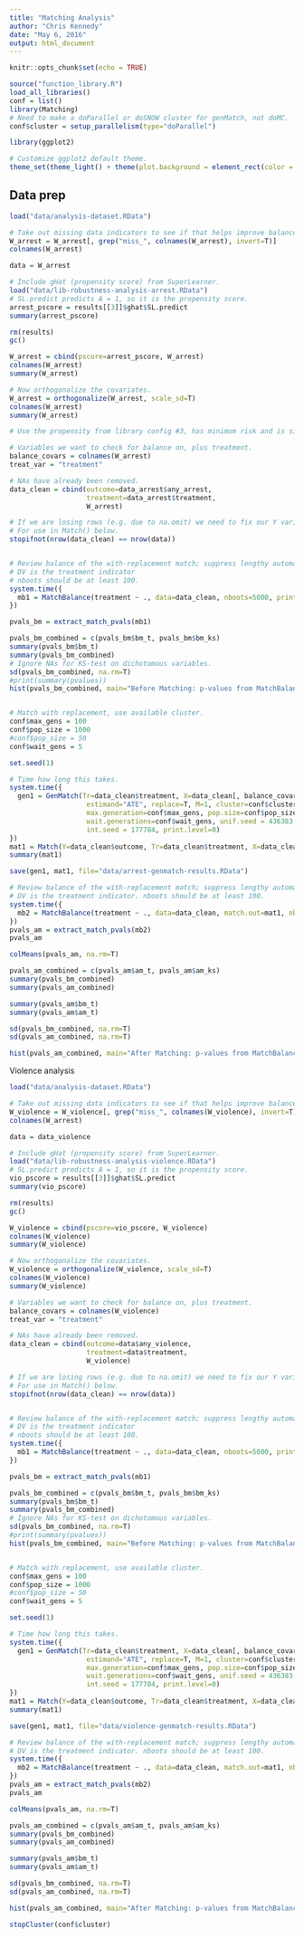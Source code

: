 ```yaml
---
title: "Matching Analysis"
author: "Chris Kennedy"
date: "May 6, 2016"
output: html_document
---
```


```r
knitr::opts_chunk$set(echo = TRUE)
```


```r
source("function_library.R")
load_all_libraries()
conf = list()
library(Matching)
# Need to make a doParallel or doSNOW cluster for genMatch, not doMC.
conf$cluster = setup_parallelism(type="doParallel")

library(ggplot2)

# Customize ggplot2 default theme.
theme_set(theme_light() + theme(plot.background = element_rect(color = "grey", fill="#f5f5f5")))
```

## Data prep

```r
load("data/analysis-dataset.RData")

# Take out missing data indicators to see if that helps improve balance.
W_arrest = W_arrest[, grep("miss_", colnames(W_arrest), invert=T)]
colnames(W_arrest)

data = W_arrest

# Include gHat (propensity score) from SuperLearner.
load("data/lib-robustness-analysis-arrest.RData")
# SL.predict predicts A = 1, so it is the propensity score.
arrest_pscore = results[[3]]$ghat$SL.predict
summary(arrest_pscore)

rm(results)
gc()

W_arrest = cbind(pscore=arrest_pscore, W_arrest)
colnames(W_arrest)
summary(W_arrest)

# Now orthogonalize the covariates.
W_arrest = orthogonalize(W_arrest, scale_sd=T)
colnames(W_arrest)
summary(W_arrest)

# Use the propensity from library config #3, has minimum risk and is simple.

# Variables we want to check for balance on, plus treatment.
balance_covars = colnames(W_arrest)
treat_var = "treatment"

# NAs have already been removed.
data_clean = cbind(outcome=data_arrest$any_arrest,
                   treatment=data_arrest$treatment,
                   W_arrest)

# If we are losing rows (e.g. due to na.omit) we need to fix our Y variable
# For use in Match() below.
stopifnot(nrow(data_clean) == nrow(data))


# Review balance of the with-replacement match; suppress lengthy automatic output.
# DV is the treatment indicator
# nboots should be at least 100.
system.time({
  mb1 = MatchBalance(treatment ~ ., data=data_clean, nboots=5000, print.level=0)
})

pvals_bm = extract_match_pvals(mb1)

pvals_bm_combined = c(pvals_bm$bm_t, pvals_bm$bm_ks)
summary(pvals_bm$bm_t)
summary(pvals_bm_combined)
# Ignore NAs for KS-test on dichotomous variables.
sd(pvals_bm_combined, na.rm=T)
#print(summary(pvalues))
hist(pvals_bm_combined, main="Before Matching: p-values from MatchBalance", xlab=paste0("Mean = ", round(mean(pvals_bm_combined, na.rm=T), 3)))


# Match with replacement, use available cluster.
conf$max_gens = 100
conf$pop_size = 1000
#conf$pop_size = 50
conf$wait_gens = 5

set.seed(1)

# Time how long this takes.
system.time({
  gen1 = GenMatch(Tr=data_clean$treatment, X=data_clean[, balance_covars],
                   estimand="ATE", replace=T, M=1, cluster=conf$cluster,
                   max.generation=conf$max_gens, pop.size=conf$pop_size,
                   wait.generations=conf$wait_gens, unif.seed = 436383,
                   int.seed = 177784, print.level=0)
})
mat1 = Match(Y=data_clean$outcome, Tr=data_clean$treatment, X=data_clean[, balance_covars], estimand="ATE", Weight.matrix=gen1)
summary(mat1)

save(gen1, mat1, file="data/arrest-genmatch-results.RData")

# Review balance of the with-replacement match; suppress lengthy automatic output
# DV is the treatment indicator. nboots should be at least 100.
system.time({
  mb2 = MatchBalance(treatment ~ ., data=data_clean, match.out=mat1, nboots=5000, print.level=0)
})
pvals_am = extract_match_pvals(mb2)
pvals_am

colMeans(pvals_am, na.rm=T)

pvals_am_combined = c(pvals_am$am_t, pvals_am$am_ks)
summary(pvals_bm_combined)
summary(pvals_am_combined)

summary(pvals_am$bm_t)
summary(pvals_am$am_t)

sd(pvals_bm_combined, na.rm=T)
sd(pvals_am_combined, na.rm=T)

hist(pvals_am_combined, main="After Matching: p-values from MatchBalance", xlab=paste0("Mean = ", round(mean(pvals_am_combined, na.rm=T), 3)))

```

Violence analysis

```r
load("data/analysis-dataset.RData")

# Take out missing data indicators to see if that helps improve balance.
W_violence = W_violence[, grep("miss_", colnames(W_violence), invert=T)]
colnames(W_arrest)

data = data_violence

# Include gHat (propensity score) from SuperLearner.
load("data/lib-robustness-analysis-violence.RData")
# SL.predict predicts A = 1, so it is the propensity score.
vio_pscore = results[[3]]$ghat$SL.predict
summary(vio_pscore)

rm(results)
gc()

W_violence = cbind(pscore=vio_pscore, W_violence)
colnames(W_violence)
summary(W_violence)

# Now orthogonalize the covariates.
W_violence = orthogonalize(W_violence, scale_sd=T)
colnames(W_violence)
summary(W_violence)

# Variables we want to check for balance on, plus treatment.
balance_covars = colnames(W_violence)
treat_var = "treatment"

# NAs have already been removed.
data_clean = cbind(outcome=data$any_violence,
                   treatment=data$treatment,
                   W_violence)

# If we are losing rows (e.g. due to na.omit) we need to fix our Y variable
# For use in Match() below.
stopifnot(nrow(data_clean) == nrow(data))


# Review balance of the with-replacement match; suppress lengthy automatic output.
# DV is the treatment indicator
# nboots should be at least 100.
system.time({
  mb1 = MatchBalance(treatment ~ ., data=data_clean, nboots=5000, print.level=0)
})

pvals_bm = extract_match_pvals(mb1)

pvals_bm_combined = c(pvals_bm$bm_t, pvals_bm$bm_ks)
summary(pvals_bm$bm_t)
summary(pvals_bm_combined)
# Ignore NAs for KS-test on dichotomous variables.
sd(pvals_bm_combined, na.rm=T)
#print(summary(pvalues))
hist(pvals_bm_combined, main="Before Matching: p-values from MatchBalance", xlab=paste0("Mean = ", round(mean(pvals_bm_combined, na.rm=T), 3)))


# Match with replacement, use available cluster.
conf$max_gens = 100
conf$pop_size = 1000
#conf$pop_size = 50
conf$wait_gens = 5

set.seed(1)

# Time how long this takes.
system.time({
  gen1 = GenMatch(Tr=data_clean$treatment, X=data_clean[, balance_covars],
                   estimand="ATE", replace=T, M=1, cluster=conf$cluster,
                   max.generation=conf$max_gens, pop.size=conf$pop_size,
                   wait.generations=conf$wait_gens, unif.seed = 436383,
                   int.seed = 177784, print.level=0)
})
mat1 = Match(Y=data_clean$outcome, Tr=data_clean$treatment, X=data_clean[, balance_covars], estimand="ATE", Weight.matrix=gen1)
summary(mat1)

save(gen1, mat1, file="data/violence-genmatch-results.RData")

# Review balance of the with-replacement match; suppress lengthy automatic output
# DV is the treatment indicator. nboots should be at least 100.
system.time({
  mb2 = MatchBalance(treatment ~ ., data=data_clean, match.out=mat1, nboots=5000, print.level=0)
})
pvals_am = extract_match_pvals(mb2)
pvals_am

colMeans(pvals_am, na.rm=T)

pvals_am_combined = c(pvals_am$am_t, pvals_am$am_ks)
summary(pvals_bm_combined)
summary(pvals_am_combined)

summary(pvals_am$bm_t)
summary(pvals_am$am_t)

sd(pvals_bm_combined, na.rm=T)
sd(pvals_am_combined, na.rm=T)

hist(pvals_am_combined, main="After Matching: p-values from MatchBalance", xlab=paste0("Mean = ", round(mean(pvals_am_combined, na.rm=T), 3)))
```

```r

stopCluster(conf$cluster)
```